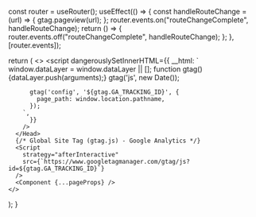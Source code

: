 
  const router = useRouter();
  useEffect(() => {
    const handleRouteChange = (url) => {
      gtag.pageview(url);
    };
    router.events.on("routeChangeComplete", handleRouteChange);
    return () => {
      router.events.off("routeChangeComplete", handleRouteChange);
    };
  }, [router.events]);

  return (
    <>
      <Head>
        <script
          dangerouslySetInnerHTML={{
            __html: `
          window.dataLayer = window.dataLayer || [];
          function gtag(){dataLayer.push(arguments);}
          gtag('js', new Date());
 
          gtag('config', '${gtag.GA_TRACKING_ID}', {
            page_path: window.location.pathname,
          });
        `,
          }}
        />
      </Head>
      {/* Global Site Tag (gtag.js) - Google Analytics */}
      <Script
        strategy="afterInteractive"
        src={`https://www.googletagmanager.com/gtag/js?id=${gtag.GA_TRACKING_ID}`}
      />
      <Component {...pageProps} />
    </>
  );
}
